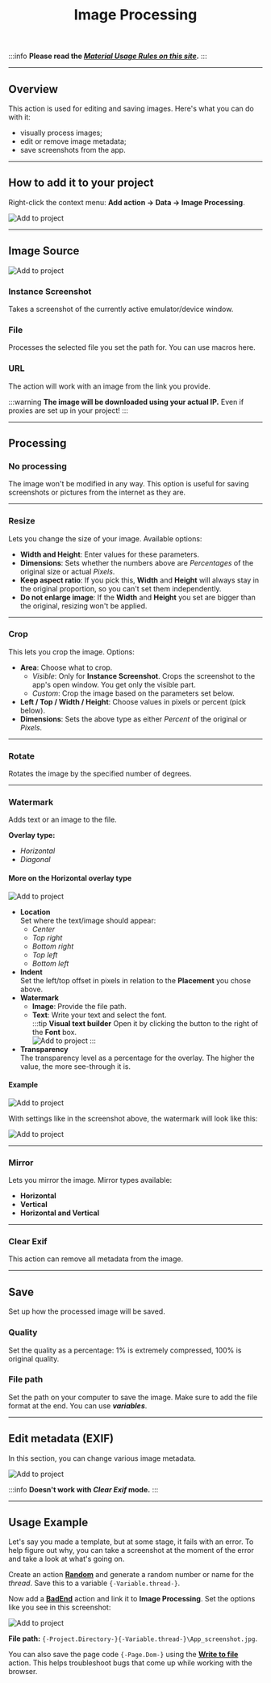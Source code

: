 ﻿---
sidebar_position: 9
title: Image Processing
description: Editing and saving images.
---
:::info **Please read the [*Material Usage Rules on this site*](../Disclaimer).**
:::
_______________________________________________  
## Overview  
This action is used for editing and saving images. Here's what you can do with it:  
- visually process images;  
- edit or remove image metadata;  
- save screenshots from the app.  
_______________________________________________ 
## How to add it to your project  
Right-click the context menu: **Add action → Data → Image Processing**.  

![Add to project](./assets/Images/Images_pic1.png)  
_______________________________________________   
## Image Source  
![Add to project](./assets/Images/Images_pic2.png)  

### Instance Screenshot  
Takes a screenshot of the currently active emulator/device window.

### File  
Processes the selected file you set the path for. You can use macros here.

### URL  
The action will work with an image from the link you provide.

:::warning **The image will be downloaded using your actual IP.**
Even if proxies are set up in your project!
:::
_______________________________________________
## Processing  
### No processing  
The image won't be modified in any way. This option is useful for saving screenshots or pictures from the internet as they are.  
_______________________________________________
### Resize  
Lets you change the size of your image. Available options:  
- **Width and Height**: Enter values for these parameters.  
- **Dimensions**: Sets whether the numbers above are *Percentages* of the original size or actual *Pixels*.  
- **Keep aspect ratio**: If you pick this, **Width** and **Height** will always stay in the original proportion, so you can't set them independently.  
- **Do not enlarge image**: If the **Width** and **Height** you set are bigger than the original, resizing won't be applied.  
_______________________________________________
### Crop  
This lets you crop the image. Options:  
- **Area**: Choose what to crop.  
    - *Visible*: Only for **Instance Screenshot**. Crops the screenshot to the app's open window. You get only the visible part.  
    - *Custom*: Crop the image based on the parameters set below.  
- **Left / Top / Width / Height**: Choose values in pixels or percent (pick below).   
- **Dimensions**: Sets the above type as either *Percent* of the original or *Pixels*.  
_______________________________________________
### Rotate  
Rotates the image by the specified number of degrees.  
_______________________________________________
### Watermark  
Adds text or an image to the file.

**Overlay type:**  
- *Horizontal*  
- *Diagonal*  

#### More on the Horizontal overlay type  
![Add to project](./assets/Images/Images_pic3.png)  

- **Location**  
Set where the text/image should appear:  
    - *Center*  
    - *Top right*  
    - *Bottom right*  
    - *Top left*  
    - *Bottom left*  
- **Indent**  
Set the left/top offset in pixels in relation to the **Placement** you chose above.  
- **Watermark**  
    - **Image**: Provide the file path.  
    - **Text**: Write your text and select the font.  
    :::tip **Visual text builder**
    Open it by clicking the button to the right of the **Font** box.  
    ![Add to project](./assets/Images/Images_pic4.png)
    :::  
- **Transparency**  
The transparency level as a percentage for the overlay. The higher the value, the more see-through it is.  

#### Example  
![Add to project](./assets/Images/Images_pic7.png)  

With settings like in the screenshot above, the watermark will look like this:  

![Add to project](./assets/Images/Images_pic8.png)
_______________________________________________
### Mirror  
Lets you mirror the image. Mirror types available:  
- **Horizontal**  
- **Vertical**  
- **Horizontal and Vertical**  
_______________________________________________
### Clear Exif  
This action can remove all metadata from the image.  
_______________________________________________
## Save  
Set up how the processed image will be saved.

### Quality  
Set the quality as a percentage: 1% is extremely compressed, 100% is original quality.

### File path  
Set the path on your computer to save the image. Make sure to add the file format at the end. You can use ***variables***.  
_______________________________________________
## Edit metadata (EXIF)  
In this section, you can change various image metadata.

![Add to project](./assets/Images/Images_pic5.png)  

:::info **Doesn't work with *Clear Exif* mode.**
:::
_______________________________________________
## Usage Example  
Let's say you made a template, but at some stage, it fails with an error. To help figure out why, you can take a screenshot at the moment of the error and take a look at what's going on.

Create an action [**Random**](./Random) and generate a random number or name for the *thread*. Save this to a variable `{-Variable.thread-}`.

Now add a [**BadEnd**](../Project%20Editor/Logic/BadEnd) action and link it to **Image Processing**. Set the options like you see in this screenshot:

![Add to project](./assets/Images/Images_pic6.png)  

**File path:** `{-Project.Directory-}{-Variable.thread-}\App_screenshot.jpg`.

You can also save the page code `{-Page.Dom-}` using the [**Write to file**](../Android/ProLite/Files) action. This helps troubleshoot bugs that come up while working with the browser.